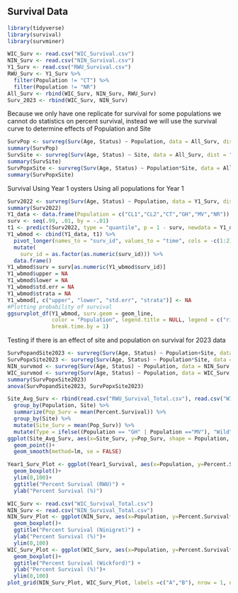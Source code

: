 ## Survival Data

```{r}
library(tidyverse)
library(survival)
library(survminer)
```

```{r}
WIC_Surv <- read.csv("WIC_Survival.csv")
NIN_Surv <- read.csv("NIN_Survival.csv")
Y1_Surv <- read.csv("RWU_Survival.csv") 
RWU_Surv <- Y1_Surv %>%
  filter(Population != "CT") %>%
  filter(Population != "NR")
All_Surv <- rbind(WIC_Surv, NIN_Surv, RWU_Surv)
Surv_2023 <- rbind(WIC_Surv, NIN_Surv)
```

Because we only have one replicate for survival for some populations we cannot do statistics on percent survival, instead we will use the survival curve to determine effects of Population and Site
```{r}
SurvPop <- survreg(Surv(Age, Status) ~ Population, data = All_Surv, dist = "weibull")
summary(SurvPop)
SurvSite <- survreg(Surv(Age, Status) ~ Site, data = All_Surv, dist = "weibull")
summary(SurvSite)
SurvPopxSite <- survreg(Surv(Age, Status) ~ Population*Site, data = All_Surv, dist = "weibull")
summary(SurvPopxSite)
```
Survival Using Year 1 oysters
Using all populations for Year 1
```{r}
Surv2022 <- survreg(Surv(Age, Status) ~ Population, data = Y1_Surv, dist = "weibull")
summary(Surv2022)
Y1_data <- data.frame(Population = c("CL1","CL2","CT","GH","MV","NR"))
surv <- seq(.99, .01, by = -.01)
t1 <- predict(Surv2022, type = "quantile", p = 1 - surv, newdata = Y1_data)
Y1_wbmod <- cbind(Y1_data, t1) %>%
  pivot_longer(names_to = "surv_id", values_to = "time", cols = -c(1:2)) %>%
  mutate(
    surv_id = as.factor(as.numeric(surv_id))) %>%
  data.frame()
Y1_wbmod$surv = surv[as.numeric(Y1_wbmod$surv_id)]
Y1_wbmod$upper = NA
Y1_wbmod$lower = NA
Y1_wbmod$std.err = NA
Y1_wbmod$strata = NA
Y1_wbmod[, c("upper", "lower", "std.err", "strata")] <- NA
#Plotting probability of survival
ggsurvplot_df(Y1_wbmod, surv.geom = geom_line,
              color = "Population", legend.title = NULL, legend = c("right"), title = "Survival Time",
              break.time.by = 1)
```

Testing if there is an effect of site and population on survival for 2023 data
```{r}
SurvPopandSite2023 <- survreg(Surv(Age, Status) ~ Population+Site, data = Surv_2023, dist = "weibull")
SurvPopxSite2023 <- survreg(Surv(Age, Status) ~ Population*Site, data = Surv_2023, dist = "weibull")
NIN_survmod <- survreg(Surv(Age, Status) ~ Population, data = NIN_Surv, dist = "weibull")
WIC_survmod <- survreg(Surv(Age, Status) ~ Population, data = WIC_Surv, dist = "weibull")
summary(SurvPopxSite2023)
anova(SurvPopandSite2023, SurvPopxSite2023)
```
```{r}
Site_Avg_Surv <- rbind(read.csv("RWU_Survival_Total.csv"), read.csv("WIC_Survival_Total.csv"), read.csv("NIN_Survival_Total.csv")) %>%
  group_by(Population, Site) %>%
  summarize(Pop_Surv = mean(Percent.Survival)) %>%
  group_by(Site) %>%
  mutate(Site_Surv = mean(Pop_Surv)) %>%
  mutate(Type = ifelse((Population == "GH" | Population =="MV"), "Wild", "Commercial"))
ggplot(Site_Avg_Surv, aes(x=Site_Surv, y=Pop_Surv, shape = Population, color = Type))+
  geom_point()+
  geom_smooth(method=lm, se = FALSE)
```

```{r}
Year1_Surv_Plot <- ggplot(Year1_Survival, aes(x=Population, y=Percent.Survival*100, fill=Type))+
  geom_boxplot()+
  ylim(0,100)+
  ggtitle("Percent Survival (RWU)") +
  ylab("Percent Survival (%)")
```

```{r}
WIC_Surv <- read.csv("WIC_Survival_Total.csv")
NIN_Surv <- read.csv("NIN_Survival_Total.csv")
NIN_Surv_Plot <- ggplot(NIN_Surv, aes(x=Population, y=Percent.Survival*100, fill=Type))+
  geom_boxplot()+
  ggtitle("Percent Survival (Ninigret)") +
  ylab("Percent Survival (%)")+
  ylim(0,100)
WIC_Surv_Plot <- ggplot(WIC_Surv, aes(x=Population, y=Percent.Survival*100, fill=Type))+
  geom_boxplot()+
  ggtitle("Percent Survival (Wickford)") +
  ylab("Percent Survival (%)")+
  ylim(0,100)
plot_grid(NIN_Surv_Plot, WIC_Surv_Plot, labels =c("A","B"), nrow = 1, ncol =2)
```

